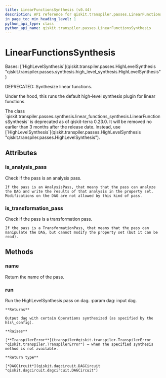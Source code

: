 ```yaml
---
title: LinearFunctionsSynthesis (v0.44)
description: API reference for qiskit.transpiler.passes.LinearFunctionsSynthesis in qiskit v0.44
in_page_toc_min_heading_level: 1
python_api_type: class
python_api_name: qiskit.transpiler.passes.LinearFunctionsSynthesis
---
```


# LinearFunctionsSynthesis

<Class id="qiskit.transpiler.passes.LinearFunctionsSynthesis" isDedicatedPage={true} github="https://github.com/qiskit/qiskit/tree/stable/0.25/qiskit/transpiler/passes/synthesis/linear_functions_synthesis.py" signature="qiskit.transpiler.passes.LinearFunctionsSynthesis(*args, **kwargs)" modifiers="class">
  Bases: [`HighLevelSynthesis`](qiskit.transpiler.passes.HighLevelSynthesis "qiskit.transpiler.passes.synthesis.high_level_synthesis.HighLevelSynthesis")

  DEPRECATED: Synthesize linear functions.

  Under the hood, this runs the default high-level synthesis plugin for linear functions.

  <Admonition title="Deprecated since version 0.23.0" type="danger">
    The class `qiskit.transpiler.passes.synthesis.linear_functions_synthesis.LinearFunctionsSynthesis` is deprecated as of qiskit-terra 0.23.0. It will be removed no earlier than 3 months after the release date. Instead, use [`HighLevelSynthesis`](qiskit.transpiler.passes.HighLevelSynthesis "qiskit.transpiler.passes.HighLevelSynthesis").
  </Admonition>

  ## Attributes

  ### is\_analysis\_pass

  <Attribute id="qiskit.transpiler.passes.LinearFunctionsSynthesis.is_analysis_pass">
    Check if the pass is an analysis pass.

    If the pass is an AnalysisPass, that means that the pass can analyze the DAG and write the results of that analysis in the property set. Modifications on the DAG are not allowed by this kind of pass.
  </Attribute>

  ### is\_transformation\_pass

  <Attribute id="qiskit.transpiler.passes.LinearFunctionsSynthesis.is_transformation_pass">
    Check if the pass is a transformation pass.

    If the pass is a TransformationPass, that means that the pass can manipulate the DAG, but cannot modify the property set (but it can be read).
  </Attribute>

  ## Methods

  ### name

  <Function id="qiskit.transpiler.passes.LinearFunctionsSynthesis.name" signature="name()">
    Return the name of the pass.
  </Function>

  ### run

  <Function id="qiskit.transpiler.passes.LinearFunctionsSynthesis.run" signature="run(dag)">
    Run the HighLevelSynthesis pass on dag. :param dag: input dag.

    **Returns**

    Output dag with certain Operations synthesized (as specified by the hls\_config).

    **Raises**

    [**TranspilerError**](transpiler#qiskit.transpiler.TranspilerError "qiskit.transpiler.TranspilerError") – when the specified synthesis method is not available.

    **Return type**

    [*DAGCircuit*](qiskit.dagcircuit.DAGCircuit "qiskit.dagcircuit.dagcircuit.DAGCircuit")
  </Function>
</Class>

